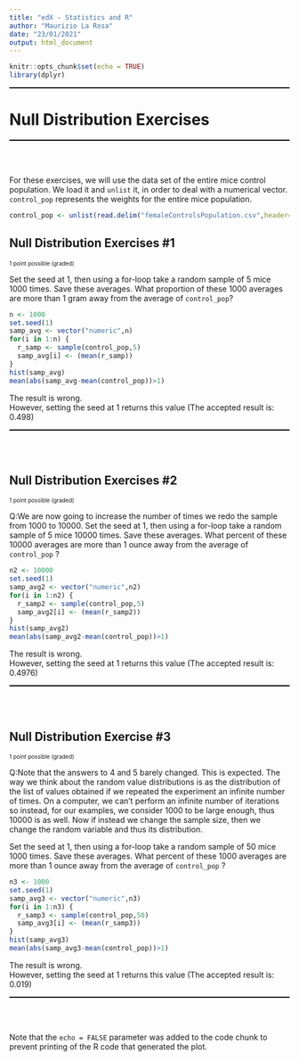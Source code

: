 ```yaml
---
title: "edX - Statistics and R"
author: "Maurizio La Rosa"
date: "23/01/2021"
output: html_document
---
```


```r
knitr::opts_chunk$set(echo = TRUE)
library(dplyr)
```

<hr style="height:2px;border-width:0;color:gray;background-color:black">
# Null Distribution Exercises
<hr style="height:2px;border-width:0;color:gray;background-color:black">
<br></br>

For these exercises, we will use the data set of the entire mice control population. We load it and `unlist` it, in order to deal with a numerical vector.
`control_pop` represents the weights for the entire mice population.

```r
control_pop <- unlist(read.delim("femaleControlsPopulation.csv",header=TRUE,sep=","))
```


## Null Distribution Exercises #1

<font size="0.7">1 point possible (graded)</font>

Set the seed at 1, then using a for-loop take a random sample of 5 mice 1000 times. Save these averages. What proportion of these 1000 averages are more than 1 gram away from the average of `control_pop`?

```r
n <- 1000
set.seed(1)
samp_avg <- vector("numeric",n)
for(i in 1:n) {
  r_samp <- sample(control_pop,5)
  samp_avg[i] <- (mean(r_samp))
}
hist(samp_avg)
mean(abs(samp_avg-mean(control_pop))>1)
```
The result is wrong. \
However, setting the seed at 1 returns this value (The accepted result is: 0.498)
<hr style="height:2px;border-width:0;color:gray;background-color:black">
<br></br>

## Null Distribution Exercises #2

<font size="0.7">1 point possible (graded)</font>

Q:We are now going to increase the number of times we redo the sample from 1000 to 10000. Set the seed at 1, then using a for-loop take a random sample of 5 mice 10000 times. Save these averages. What percent of these 10000 averages are more than 1 ounce away from the average of `control_pop` ?

```r
n2 <- 10000
set.seed(1)
samp_avg2 <- vector("numeric",n2)
for(i in 1:n2) {
  r_samp2 <- sample(control_pop,5)
  samp_avg2[i] <- (mean(r_samp2))
}
hist(samp_avg2)
mean(abs(samp_avg2-mean(control_pop))>1)
```
The result is wrong. \
However, setting the seed at 1 returns this value (The accepted result is: 0.4976)
<hr style="height:2px;border-width:0;color:gray;background-color:black">
<br></br>

## Null Distribution Exercise #3

<font size="0.7">1 point possible (graded)</font>

Q:Note that the answers to 4 and 5 barely changed. This is expected. The way we think about the random value distributions is as the distribution of the list of values obtained if we repeated the experiment an infinite number of times. On a computer, we can’t perform an infinite number of iterations so instead, for our examples, we consider 1000 to be large enough, thus 10000 is as well. Now if instead we change the sample size, then we change the random variable and thus its distribution.

Set the seed at 1, then using a for-loop take a random sample of 50 mice 1000 times. Save these averages. What percent of these 1000 averages are more than 1 ounce away from the average of `control_pop` ?

```r
n3 <- 1000
set.seed(1)
samp_avg3 <- vector("numeric",n3)
for(i in 1:n3) {
  r_samp3 <- sample(control_pop,50)
  samp_avg3[i] <- (mean(r_samp3))
}
hist(samp_avg3)
mean(abs(samp_avg3-mean(control_pop))>1)
```
The result is wrong. \
However, setting the seed at 1 returns this value (The accepted result is: 0.019)
<hr style="height:2px;border-width:0;color:gray;background-color:black">
<br></br>

Note that the `echo = FALSE` parameter was added to the code chunk to prevent printing of the R code that generated the plot.